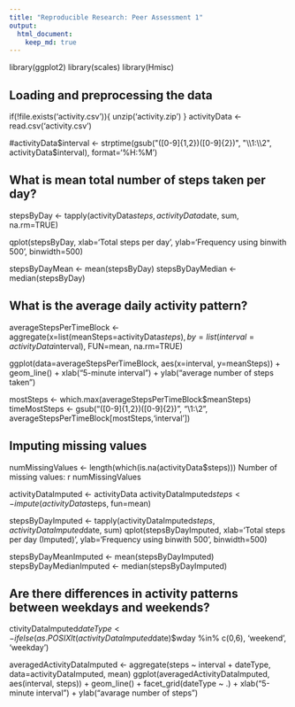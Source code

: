 ```yaml
---
title: "Reproducible Research: Peer Assessment 1"
output: 
  html_document:
    keep_md: true
---
```

library(ggplot2)
library(scales)
library(Hmisc)


## Loading and preprocessing the data
if(!file.exists('activity.csv')){
    unzip('activity.zip')
}
activityData <- read.csv('activity.csv')

#activityData$interval <- strptime(gsub("([0-9]{1,2})([0-9]{2})", "\\1:\\2", activityData$interval), format='%H:%M')

## What is mean total number of steps taken per day?

stepsByDay <- tapply(activityData$steps, activityData$date, sum, na.rm=TRUE)

qplot(stepsByDay, xlab='Total steps per day', ylab='Frequency using binwith 500', binwidth=500)

stepsByDayMean <- mean(stepsByDay)
stepsByDayMedian <- median(stepsByDay)

## What is the average daily activity pattern?

averageStepsPerTimeBlock <- aggregate(x=list(meanSteps=activityData$steps), by=list(interval=activityData$interval), FUN=mean, na.rm=TRUE)

ggplot(data=averageStepsPerTimeBlock, aes(x=interval, y=meanSteps)) +
    geom_line() +
    xlab("5-minute interval") +
    ylab("average number of steps taken") 

mostSteps <- which.max(averageStepsPerTimeBlock$meanSteps)
timeMostSteps <-  gsub("([0-9]{1,2})([0-9]{2})", "\\1:\\2", averageStepsPerTimeBlock[mostSteps,'interval'])


## Imputing missing values

numMissingValues <- length(which(is.na(activityData$steps)))
Number of missing values: r numMissingValues

activityDataImputed <- activityData
activityDataImputed$steps <- impute(activityData$steps, fun=mean)

stepsByDayImputed <- tapply(activityDataImputed$steps, activityDataImputed$date, sum)
qplot(stepsByDayImputed, xlab='Total steps per day (Imputed)', ylab='Frequency using binwith 500', binwidth=500)

stepsByDayMeanImputed <- mean(stepsByDayImputed)
stepsByDayMedianImputed <- median(stepsByDayImputed)

## Are there differences in activity patterns between weekdays and weekends?

ctivityDataImputed$dateType <-  ifelse(as.POSIXlt(activityDataImputed$date)$wday %in% c(0,6), 'weekend', 'weekday')

averagedActivityDataImputed <- aggregate(steps ~ interval + dateType, data=activityDataImputed, mean)
ggplot(averagedActivityDataImputed, aes(interval, steps)) + 
    geom_line() + 
    facet_grid(dateType ~ .) +
    xlab("5-minute interval") + 
    ylab("avarage number of steps")
